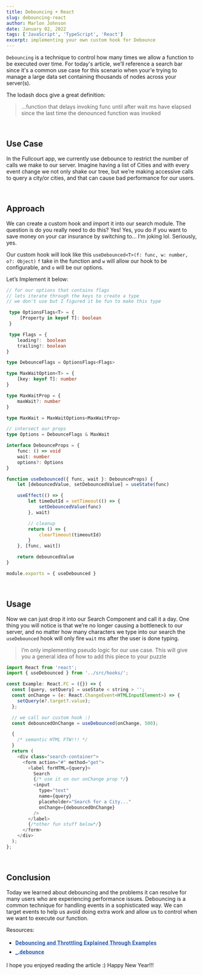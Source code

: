 ```yaml
---
title: Debouncing + React
slug: debouncing-react
author: Marlon Johnson
date: January 02, 2022
tags: ['JavaScript', 'TypeScript', 'React']
excerpt: implementing your own custom hook for Debounce
---
```


`Debouncing` is a technique to control how many times we allow a function to be executed over time.
For today's article, we’ll reference a search bar since it's a common use case for this scenario when your'e trying to manage a large data set containing thousands of nodes across your server(s).

The lodash docs give a great definition:

> ...function that delays invoking func until after wait ms have elapsed since the last time the denounced function was invoked

<br />

## Use Case

In the Fullcourt app, we currently use debounce to restrict the number of calls we make to our server. Imagine having a list of Cities and with every event change we not only shake our tree, but we’re making accessive calls to query a city/or cities, and that can cause bad performance for our users.

<br />

## Approach

We can create a custom hook and import it into our search module. The question is do you really need to do this? Yes! Yes, you do if you want to save money on your car insurance by switching to... I’m joking lol. Seriously, yes.

Our custom hook will look like this `useDebounced<T>(f: func, w: number, o?: Object)` `f` take in the function and `w` will allow our hook to be configurable, and `o` will be our options.

Let’s Implement it below:

```ts
// for our options that contains flags
// lets iterate through the keys to create a type
// we don't use but I figured it be fun to make this type

 type OptionsFlags<T> = {
	 [Property in keyof T]: boolean
 }

 type Flags = {
	leading?:  boolean
	trailing?: boolean
}

type DebounceFlags = OptionsFlags<Flags>

type MaxWaitOption<T> = {
	[key: keyof T]: number
}

type MaxWaitProp = {
	maxWait?: number
}

type MaxWait = MaxWaitOptions<MaxWaitProp>

// intersect our props
type Options = DebounceFlags & MaxWait

interface DebounceProps = {
	func: () => void
	wait: number
	options?: Options
}

function useDebounced({ func, wait }: DebounceProps) {
	let [debouncedValue, setDebouncedValue] = useState(func)

	useEffect(() => {
		let timeOutId = setTimeout(() => {
			setDebouncedValue(func)
		}, wait)

		// cleanup
		return () => {
			clearTimeout(timeoutId)
		}
	}, [func, wait])

	return debouncedValue
}

module.exports = { useDebounced }
```

<br />

## Usage

Now we can just drop it into our Search Component and call it a day. One thing you will notice is that we’re no longer causing a bottleneck to our server, and no matter how many characters we type into our search the `useDebounced` hook will only fire `wait` ms after the user is done typing.

> I’m only implementing pseudo logic for our use case. This will give you a general idea of how to add this piece to your puzzle

```js {11,24}
import React from 'react';
import { useDebounced } from '../src/hooks/';

const Example: React.FC = ({}) => {
  const [query, setQuery] = useState < string > '';
  const onChange = (e: React.ChangeEvent<HTMLInputElement>) => {
    setQuery(e?.target?.value);
  };

  // we call our custom hook :)
  const debouncedOnChange = useDebounced(onChange, 500);

  {
    /* semantic HTML FTW!!! */
  }
  return (
    <div class="search-container">
      <form action="#" method="get">
        <label forHTML={query}>
          Search
          {/* use it on our onChange prop */}
          <input
            type="text"
            name={query}
            placeholder="Search for a City..."
            onChange={debouncedOnChange}
          />
        </label>
        {/*other fun stuff below*/}
      </form>
    </div>
  );
};
```

<br />

## Conclusion

Today we learned about debouncing and the problems it can resolve for many users who are experiencing performance issues. Debouncing is a common technique for handling events in a sophisticated way. We can target events to help us avoid doing extra work and allow us to control when we want to execute our function.

Resources:

<ul>

<li>
  <a
    href="https://css-tricks.com/debouncing-throttling-explained-examples/"
    style="background-image: linear-gradient(transparent 70%,#dbe4ff 0);
box-sizing: border-box;
color: #2a5aa7;
cursor: pointer;
font-family: Roboto,sans-serif;
font-weight: 700;
letter-spacing: .4px;
line-height: 24px;
text-decoration: none;width:max-content;a:hover
{color: #222;}"
    target="_blank"
    rel="noopener noreferrer"
  >
    Debouncing and Throttling Explained Through Examples
  </a>
</li>

<li>
  <a
    href="https://lodash.com/docs/4.17.15#debounce"
    style="background-image: linear-gradient(transparent 70%,#dbe4ff 0);
box-sizing: border-box;
color: #2a5aa7;
cursor: pointer;
font-family: Roboto,sans-serif;
font-weight: 700;
letter-spacing: .4px;
line-height: 24px;
text-decoration: none;width:max-content;a:hover
{color: #222;}"
    target="_blank"
    rel="noopener noreferrer"
  >
    _.debounce
  </a>
</li>

</ul>

I hope you enjoyed reading the article :) Happy New Year!!!
